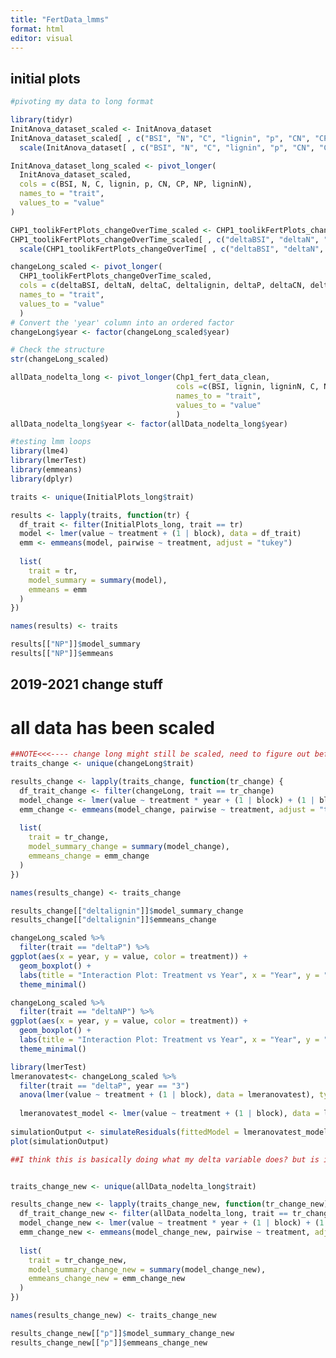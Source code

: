 ```yaml
---
title: "FertData_lmms"
format: html
editor: visual
---
```


## initial plots

```r
#pivoting my data to long format

library(tidyr)
InitAnova_dataset_scaled <- InitAnova_dataset
InitAnova_dataset_scaled[ , c("BSI", "N", "C", "lignin", "p", "CN", "CP", "NP", "ligninN")] <- 
  scale(InitAnova_dataset[ , c("BSI", "N", "C", "lignin", "p", "CN", "CP", "NP", "ligninN")])

InitAnova_dataset_long_scaled <- pivot_longer(
  InitAnova_dataset_scaled,
  cols = c(BSI, N, C, lignin, p, CN, CP, NP, ligninN),
  names_to = "trait",
  values_to = "value"
)

CHP1_toolikFertPlots_changeOverTime_scaled <- CHP1_toolikFertPlots_changeOverTime
CHP1_toolikFertPlots_changeOverTime_scaled[ , c("deltaBSI", "deltaN", "deltaC", "deltalignin", "deltaP", "deltaCN", "deltaCP", "deltaNP", "deltaligninN")] <- 
  scale(CHP1_toolikFertPlots_changeOverTime[ , c("deltaBSI", "deltaN", "deltaC", "deltalignin", "deltaP", "deltaCN", "deltaCP", "deltaNP", "deltaligninN")])

changeLong_scaled <- pivot_longer(
  CHP1_toolikFertPlots_changeOverTime_scaled,
  cols = c(deltaBSI, deltaN, deltaC, deltalignin, deltaP, deltaCN, deltaCP, deltaNP, deltaligninN),
  names_to = "trait",
  values_to = "value"
  )
# Convert the 'year' column into an ordered factor
changeLong$year <- factor(changeLong_scaled$year)

# Check the structure
str(changeLong_scaled)

allData_nodelta_long <- pivot_longer(Chp1_fert_data_clean,
                                     cols =c(BSI, lignin, ligninN, C, N, p, CN, CP, NP),
                                     names_to = "trait",
                                     values_to = "value"
                                     ) 
allData_nodelta_long$year <- factor(allData_nodelta_long$year)
```

```r
#testing lmm loops
library(lme4)
library(lmerTest)
library(emmeans)
library(dplyr)

traits <- unique(InitialPlots_long$trait)

results <- lapply(traits, function(tr) {
  df_trait <- filter(InitialPlots_long, trait == tr)
  model <- lmer(value ~ treatment + (1 | block), data = df_trait)
  emm <- emmeans(model, pairwise ~ treatment, adjust = "tukey")
  
  list(
    trait = tr,
    model_summary = summary(model),
    emmeans = emm
  )
})

names(results) <- traits

results[["NP"]]$model_summary
results[["NP"]]$emmeans

```

## 2019-2021 change stuff

# all data has been scaled

```r

##NOTE<<<---- change long might still be scaled, need to figure out before continuing 4/11
traits_change <- unique(changeLong$trait)

results_change <- lapply(traits_change, function(tr_change) {
  df_trait_change <- filter(changeLong, trait == tr_change)
  model_change <- lmer(value ~ treatment * year + (1 | block) + (1 | block:year), data = df_trait_change)
  emm_change <- emmeans(model_change, pairwise ~ treatment, adjust = "tukey")
  
  list(
    trait = tr_change,
    model_summary_change = summary(model_change),
    emmeans_change = emm_change
  )
})

names(results_change) <- traits_change

results_change[["deltalignin"]]$model_summary_change
results_change[["deltalignin"]]$emmeans_change

```

```r

changeLong_scaled %>%
  filter(trait == "deltaP") %>%
ggplot(aes(x = year, y = value, color = treatment)) +
  geom_boxplot() +
  labs(title = "Interaction Plot: Treatment vs Year", x = "Year", y = "deltaP") +
  theme_minimal()

changeLong_scaled %>%
  filter(trait == "deltaNP") %>%
ggplot(aes(x = year, y = value, color = treatment)) +
  geom_boxplot() +
  labs(title = "Interaction Plot: Treatment vs Year", x = "Year", y = "deltaNP") +
  theme_minimal()
```

```r
library(lmerTest)
lmeranovatest<- changeLong_scaled %>%
  filter(trait == "deltaP", year == "3") 
  anova(lmer(value ~ treatment + (1 | block), data = lmeranovatest), type = 2)
  
  lmeranovatest_model <- lmer(value ~ treatment + (1 | block), data = lmeranovatest)
 
simulationOutput <- simulateResiduals(fittedModel = lmeranovatest_model)
plot(simulationOutput)
```

```r
##I think this is basically doing what my delta variable does? but is it calculating change?


traits_change_new <- unique(allData_nodelta_long$trait)

results_change_new <- lapply(traits_change_new, function(tr_change_new) {
  df_trait_change_new <- filter(allData_nodelta_long, trait == tr_change_new)
  model_change_new <- lmer(value ~ treatment * year + (1 | block) + (1 | block:year), data = df_trait_change_new)
  emm_change_new <- emmeans(model_change_new, pairwise ~ treatment, adjust = "tukey")
  
  list(
    trait = tr_change_new,
    model_summary_change_new = summary(model_change_new),
    emmeans_change_new = emm_change_new
  )
})

names(results_change_new) <- traits_change_new

results_change_new[["p"]]$model_summary_change_new
results_change_new[["p"]]$emmeans_change_new
```

